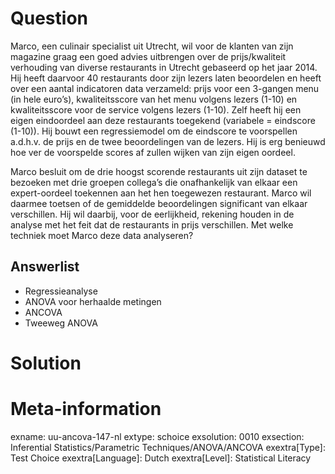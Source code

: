 Question
========
Marco, een culinair specialist uit Utrecht, wil voor de klanten van zijn magazine graag een goed advies uitbrengen over de prijs/kwaliteit verhouding van diverse restaurants in Utrecht gebaseerd op het jaar 2014. Hij heeft daarvoor 40 restaurants door zijn lezers laten beoordelen en heeft over een aantal indicatoren data verzameld: prijs voor een 3-gangen menu (in hele euro’s), kwaliteitsscore van het menu volgens lezers (1-10) en kwaliteitsscore voor de service volgens lezers (1-10). Zelf heeft hij een eigen eindoordeel aan deze restaurants toegekend (variabele = eindscore (1-10)). Hij bouwt een regressiemodel om de eindscore te voorspellen a.d.h.v. de prijs en de twee beoordelingen van de lezers. Hij is erg benieuwd hoe ver de voorspelde scores af zullen wijken van zijn eigen oordeel. 

Marco besluit om de drie hoogst scorende restaurants uit zijn dataset te bezoeken met drie groepen collega’s die onafhankelijk van elkaar een expert-oordeel toekennen aan het hen toegewezen restaurant. Marco wil daarmee toetsen of de gemiddelde beoordelingen significant van elkaar verschillen. Hij wil daarbij, voor de eerlijkheid, rekening houden in de analyse met het feit dat de restaurants in prijs verschillen. Met welke techniek moet Marco deze data analyseren?

Answerlist
----------
* Regressieanalyse
* ANOVA voor herhaalde metingen
* ANCOVA
* Tweeweg ANOVA


Solution
========



Meta-information
================
exname: uu-ancova-147-nl
extype: schoice
exsolution: 0010
exsection: Inferential Statistics/Parametric Techniques/ANOVA/ANCOVA
exextra[Type]: Test Choice
exextra[Language]: Dutch
exextra[Level]: Statistical Literacy
